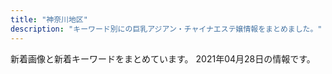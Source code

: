 ```yaml
---
title: "神奈川地区"
description: "キーワード別にの巨乳アジアン・チャイナエステ嬢情報をまとめました。"
---
```


新着画像と新着キーワードをまとめています。
2021年04月28日の情報です。

<DmmAffiliateIns />
<KeywordTable
  shops={
    [
    {
        "img_links": [
            "http://www.relax-fairyark.info/img/sta261.jpg",
            "http://www.relax-fairyark.info/img/sta213.jpg",
            "http://www.relax-fairyark.info/img/st220.jpg",
            "http://www.relax-fairyark.info/img/st150.jpg",
            "http://www.relax-fairyark.info/img/nos.jpg",
            "http://www.relax-fairyark.info/img/st261.jpg",
            "http://www.relax-fairyark.info/img/sta220.jpg",
            "http://www.relax-fairyark.info/img/st223.jpg",
            "http://www.relax-fairyark.info/img/st213.jpg",
            "http://www.relax-fairyark.info/img/sta256.jpg",
            "http://www.relax-fairyark.info/img/st1.jpg",
            "http://www.relax-fairyark.info/img/st227.jpg",
            "http://www.relax-fairyark.info/img/sta260.jpg",
            "http://www.relax-fairyark.info/img/sta150.jpg",
            "http://www.relax-fairyark.info/img/st256.jpg",
            "http://www.relax-fairyark.info/img/body2.jpg",
            "http://www.relax-fairyark.info/img/footbotton.png",
            "http://www.relax-fairyark.info/img/st0220.jpg",
            "http://www.relax-fairyark.info/img/st260.jpg",
            "http://www.relax-fairyark.info/img/vlt.png",
            "http://www.relax-fairyark.info/img/tel.png",
            "http://www.relax-fairyark.info/img/botton.jpg",
            "http://www.relax-fairyark.info/img/sta223.jpg",
            "http://www.relax-fairyark.info/img/head.jpg"
        ],
        "station": "JR\u85e4\u6ca2\u99c5\u5357\u53e3",
        "keywords": {
            "85": 1,
            "86": 4,
            "C": 1,
            "87": 4,
            "D": 4,
            "E": 4
        },
        "url": "http://www.relax-fairyark.info/",
        "name": "Fairy Ark"
    },
    {
        "keywords": {
            "C": 7
        },
        "name": "\u30ea\u30e9\u30af\u30bc\u30fc\u30b7\u30e7\u30f3\u59b9",
        "url": "http://www.imouto-esute2866.com/",
        "img_links": [
            "http://www.imouto-esute2866.com/images/012.jpg",
            "http://www.imouto-esute2866.com/flash/top-1.jpg",
            "http://www.imouto-esute2866.com/images/013.jpg"
        ],
        "station": "JR\u5e73\u585a\u99c5\u5317\u53e3"
    },
    {
        "name": "\u30ad\u30e5\u30fc\u30c8",
        "img_links": [
            "http://onlyone-relax.xyz/images/cg01.jpg",
            "http://onlyone-relax.xyz/images/top.png",
            "http://onlyone-relax.xyz/images/cg10.jpg",
            "http://onlyone-relax.xyz/images/spacer300x450.png",
            "http://onlyone-relax.xyz/images/4.jpg",
            "http://onlyone-relax.xyz/images/cg07.jpg",
            "http://onlyone-relax.xyz/images/cg08.jpg",
            "http://onlyone-relax.xyz/images/1.jpg",
            "http://onlyone-relax.xyz/images/cg09.jpg",
            "http://onlyone-relax.xyz/images/qr.jpg",
            "http://onlyone-relax.xyz/images/cg04.jpg",
            "http://onlyone-relax.xyz/images/cg05.jpg",
            "http://onlyone-relax.xyz/images/top2.png",
            "http://onlyone-relax.xyz/images/cg02.jpg",
            "http://onlyone-relax.xyz/images/cg03.jpg",
            "http://onlyone-relax.xyz/images/cg06.jpg",
            "http://onlyone-relax.xyz/images/2.jpg"
        ],
        "url": "http://onlyone-relax.xyz/",
        "station": "JR\u5c0f\u7530\u539f\u99c5\u897f\u53e3",
        "keywords": {
            "E": 8,
            "F": 8,
            "D": 61,
            "C": 8
        }
    },
    {
        "img_links": [
            "http://esbest.info/staffPhoto/s20200205123504.jpg",
            "http://esbest.info/uploadfiles/images/campaignEsbestInfo1.jpg",
            "http://esbest.info/images/store/03.jpg",
            "http://esbest.info/staffPhoto/s20200111165529.jpg",
            "http://esbest.info/images/mobile.jpg",
            "http://esbest.info/staffPhoto/s20200109133117.jpg",
            "http://esbest.info/images/store/04.jpg",
            "http://esbest.info/images/store/01.jpg",
            "http://esbest.info/js/sliderLine/slide_prev.png",
            "http://esbest.info/staffPhoto/b20200109133117.jpg",
            "http://esbest.info/images/store/02.jpg",
            "http://esbest.info/staffPhoto/b20200111165529.jpg",
            "http://esbest.info/js/sliderLine/slide_next.png",
            "http://esbest.info/staffPhoto/b20200205123504.jpg",
            "http://esbest.info/images/returnBtn.png",
            "http://esbest.info/staffPhoto/s20200526161929.jpg",
            "http://esbest.info/staffPhoto/b20200526161929.jpg"
        ],
        "station": "JR\u6771\u6238\u585a\u99c5\u6771\u53e3",
        "keywords": {
            "87": 1,
            "85": 1,
            "E": 1,
            "86": 2,
            "D": 3
        },
        "url": "http://esbest.info/",
        "name": "\u30df\u30e9\u30dc\u30eb"
    },
    {
        "keywords": {},
        "url": "http://es-hanabi.xyz/",
        "name": "\u30cf\u30ca\u30d3",
        "img_links": [],
        "station": "JR\u5e73\u585a\u99c5\u897f\u53e3"
    },
    {
        "name": "\u6843\u9999",
        "img_links": [
            "http://esthe-massage.pw/img/cg02.jpg",
            "http://esthe-massage.pw/img/no.png",
            "http://esthe-massage.pw/img/top.jpg",
            "http://esthe-massage.pw/img/m10.jpg",
            "http://esthe-massage.pw/img/m3.jpg",
            "http://esthe-massage.pw/img/m6.jpg",
            "http://esthe-massage.pw/img/m5.jpg",
            "http://esthe-massage.pw/img/cg01.jpg",
            "http://esthe-massage.pw/img/noo.png",
            "http://esthe-massage.pw/img/m1.jpg",
            "http://esthe-massage.pw/img/cg03.jpg",
            "http://esthe-massage.pw/img/m4.jpg",
            "http://esthe-massage.pw/img/stan.png",
            "http://esthe-massage.pw/img/m20.jpg",
            "http://esthe-massage.pw/img/m2.jpg",
            "http://esthe-massage.pw/img/fla.jpg",
            "http://esthe-massage.pw/img/cg04.jpg",
            "http://esthe-massage.pw/img/m60.jpg",
            "http://esthe-massage.pw/img/cg05.jpg",
            "http://esthe-massage.pw/img/m30.jpg"
        ],
        "station": "JR\u5e73\u585a\u99c5",
        "keywords": {
            "86": 3,
            "85": 1,
            "E": 2,
            "87": 1,
            "D": 3
        },
        "url": "http://esthe-massage.pw/"
    },
    {
        "keywords": {},
        "url": "http://oil.abnavi.info/",
        "img_links": [],
        "name": "\u30a2\u30ed\u30a8",
        "station": "\u9db4\u5dfb\u6e29\u6cc9\u99c5\u5317\u53e3"
    },
    {
        "keywords": {},
        "img_links": [
            "http://genkimorimori.ies.bz/images/top.jpg",
            "http://genkimorimori.ies.bz/images/g7.jpg",
            "http://genkimorimori.ies.bz/images/s_staff.jpg",
            "http://genkimorimori.ies.bz/images/g3.jpg",
            "http://genkimorimori.ies.bz/images/g17.jpg",
            "http://genkimorimori.ies.bz/photos/sites/68/2021/04/2021042706555628.jpg",
            "http://genkimorimori.ies.bz/photos/sites/68/2020/11/2020112402100696.jpg",
            "http://genkimorimori.ies.bz/photos/sites/68/2021/04/2021040109162539.jpg",
            "http://genkimorimori.ies.bz/images/g15.jpg",
            "http://genkimorimori.ies.bz/images/2.jpg",
            "http://genkimorimori.ies.bz/photos/sites/68/2020/11/2020112402100578.jpg",
            "http://genkimorimori.ies.bz/photos/sites/68/2020/11/2020110308582485.jpg",
            "http://genkimorimori.ies.bz/images/g10.jpg",
            "http://genkimorimori.ies.bz/images/dairy1.jpg",
            "http://genkimorimori.ies.bz/images/news1.jpg",
            "http://genkimorimori.ies.bz/images/g11.jpg",
            "http://genkimorimori.ies.bz/images/g1.jpg",
            "http://genkimorimori.ies.bz/photos/sites/68/2020/11/2020110308572890.jpg",
            "http://genkimorimori.ies.bz/images/mobile.jpg",
            "http://genkimorimori.ies.bz/images/staff_bj3.jpg",
            "http://genkimorimori.ies.bz/images/g14.jpg",
            "http://genkimorimori.ies.bz/images/pick.jpg",
            "http://genkimorimori.ies.bz/photos/sites/68/2020/12/2020120502191455.jpg",
            "http://genkimorimori.ies.bz/photos/sites/68/2020/12/2020120703525262.jpg",
            "http://genkimorimori.ies.bz/photos/sites/68/2020/11/2020110308572993.jpg",
            "http://genkimorimori.ies.bz/images/1.jpg",
            "http://genkimorimori.ies.bz/images/info.jpg",
            "http://genkimorimori.ies.bz/photos/sites/68/2020/12/202012150154361.jpg",
            "http://genkimorimori.ies.bz/photos/sites/68/2021/03/2021031903185869.jpg",
            "http://genkimorimori.ies.bz/photos/sites/68/2020/11/2020110308572868.jpg",
            "http://genkimorimori.ies.bz/images/g16.jpg",
            "http://genkimorimori.ies.bz/images/info2.jpg",
            "http://genkimorimori.ies.bz/photos/sites/68/2020/12/2020121003212539.jpg",
            "http://genkimorimori.ies.bz/images/g13.jpg",
            "http://genkimorimori.ies.bz/photos/sites/68/2021/01/2021011903470168.jpg",
            "http://genkimorimori.ies.bz/images/g2.jpg",
            "http://genkimorimori.ies.bz/images/s_cosplay.jpg"
        ],
        "url": "http://genkimorimori.ies.bz/",
        "station": "\u79e6\u91ce\u99c5\u5317\u53e3",
        "name": "\u5143\u6c17\u3082\u308a\u3082\u308a"
    },
    {
        "img_links": [
            "http://massage-relax.tokyo/images/tel.png",
            "http://massage-relax.tokyo/images/nav-003.png",
            "http://massage-relax.tokyo/images/cg03.jpg",
            "http://massage-relax.tokyo/images/cg02.jpg",
            "http://massage-relax.tokyo/images/no.png",
            "http://massage-relax.tokyo/images/nav-001.png",
            "http://massage-relax.tokyo/images/nav-002.png",
            "http://massage-relax.tokyo/images/nav-004.png",
            "http://massage-relax.tokyo/images/cg05.jpg",
            "http://massage-relax.tokyo/images/nav-005.png",
            "http://massage-relax.tokyo/images/nav-006.png",
            "http://massage-relax.tokyo/images/top001.png",
            "http://massage-relax.tokyo/images/cg01.jpg",
            "http://massage-relax.tokyo/images/cg04.jpg",
            "http://massage-relax.tokyo/images/cg06.jpg"
        ],
        "keywords": {
            "86": 6,
            "E": 3,
            "D": 3
        },
        "station": "\u4e0a\u6c38\u8c37\u99c5",
        "url": "http://massage-relax.tokyo/",
        "name": "\u604b\u3054\u3053\u308d"
    },
    {
        "name": "\u9e97",
        "url": "http://es-rei.work/",
        "keywords": {
            "89": 2,
            "86": 4,
            "83": 4,
            "85": 2
        },
        "img_links": [
            "http://es-rei.work/_src/26747202/list_03.png",
            "http://es-rei.work/_src/26747089/51d8ecbee4cc2935f070c539c37ded71.jpg",
            "http://es-rei.work/_src/26838174/line.png",
            "http://es-rei.work/_src/47863242/100054276feb8d8cef3ac5199531cfe.jpg",
            "http://es-rei.work/_src/26747301/line3.png",
            "http://es-rei.work/_src/26747300/line3.png",
            "http://es-rei.work/_src/26838155/wechatimg202.jpg",
            "http://es-rei.work/_src/26824435/cam2.png",
            "http://es-rei.work/4.jpg",
            "http://es-rei.work/_src/47863240/line3.png",
            "http://es-rei.work/_src/26747304/line1.jpg",
            "http://es-rei.work/_src/34041693/line1.jpg",
            "http://es-rei.work/_src/26824216/b0131b16446464e537eff864d8f041bb.jpg",
            "http://es-rei.work/_src/34041600/line3.png",
            "http://es-rei.work/_src/34041597/wechatimg26_20200914183556350.jpg",
            "http://es-rei.work/_src/26747293/line3.png",
            "http://es-rei.work/_src/26838158/wechatimg75.jpg",
            "http://es-rei.work/_src/26791051/_dsf9446.jpg",
            "http://es-rei.work/_src/26838136/news.jpg",
            "http://es-rei.work/1.jpg",
            "http://es-rei.work/_src/26747209/navi2_05.png",
            "http://es-rei.work/_src/26747126/base_01.png",
            "http://es-rei.work/_src/26747199/sign.png",
            "http://es-rei.work/_src/34041599/line3.png",
            "http://es-rei.work/2.jpg",
            "http://es-rei.work/_src/26747292/wechatimg202.jpg",
            "http://es-rei.work/_src/26747229/line1.jpg",
            "http://es-rei.work/_src/26791049/_dsf9442.jpg",
            "http://es-rei.work/_src/26747114/base_03.png",
            "http://es-rei.work/_src/26747206/navi2_02.png",
            "http://es-rei.work/_src/34041596/05859f21726dfcef9faa9bab12a2595.jpg",
            "http://es-rei.work/_src/47863244/line1.jpg",
            "http://es-rei.work/5.jpg",
            "http://es-rei.work/_src/26790995/wechatimg38_20181018221746252.jpg",
            "http://es-rei.work/_src/26747221/wechatimg164_1.jpg",
            "http://es-rei.work/_src/26747231/line1.jpg",
            "http://es-rei.work/_src/26747294/line3.png",
            "http://es-rei.work/_src/26747141/base_03.png",
            "http://es-rei.work/_src/26747086/base_01.png",
            "http://es-rei.work/_src/26791115/_igp4263.jpg",
            "http://es-rei.work/_src/26747287/line3.png",
            "http://es-rei.work/_src/26747210/navi2_06.png",
            "http://es-rei.work/_src/26747203/list_04.png",
            "http://es-rei.work/_src/47863239/line3.png",
            "http://es-rei.work/3.jpg",
            "http://es-rei.work/_src/26747132/line1.jpg",
            "http://es-rei.work/_src/34124118/wechatimg26_20200914183556350.jpg",
            "http://es-rei.work/_src/26747201/list_02.png",
            "http://es-rei.work/_src/26747296/line1.jpg",
            "http://es-rei.work/_src/26747208/navi2_04.png",
            "http://es-rei.work/_src/47863241/05859f21726dfcef9faa9bab12a2595.jpg",
            "http://es-rei.work/_src/26747187/base_03.png",
            "http://es-rei.work/_src/26747170/base_01.png",
            "http://es-rei.work/_src/26747222/line3.png",
            "http://es-rei.work/_src/26747204/list_05.png",
            "http://es-rei.work/_src/26747093/_igp4295.jpg",
            "http://es-rei.work/_src/26747302/wechatimg204.jpg",
            "http://es-rei.work/_src/26747225/wechatimg75.jpg",
            "http://es-rei.work/_src/26747289/wechatimg77.jpg",
            "http://es-rei.work/_src/26747218/line1.jpg",
            "http://es-rei.work/_src/26747205/navi2_01.png",
            "http://es-rei.work/_src/26747227/line3.png",
            "http://es-rei.work/_src/26747226/line3.png",
            "http://es-rei.work/_src/26747207/navi2_03.png",
            "http://es-rei.work/_src/26747153/base_01.png",
            "http://es-rei.work/_src/26838160/line.png",
            "http://es-rei.work/_src/26747173/base_03.png",
            "http://es-rei.work/_src/26747158/base_03.png",
            "http://es-rei.work/_src/26838157/wechatimg77.jpg",
            "http://es-rei.work/_src/26838156/wechatimg204.jpg",
            "http://es-rei.work/_src/26791053/_dsf9449.jpg",
            "http://es-rei.work/_src/26747185/base_01.png",
            "http://es-rei.work/_src/47863108/wechatimg26_20200914183556350.jpg",
            "http://es-rei.work/_src/26747200/list_01.png",
            "http://es-rei.work/_src/26747223/line3.png",
            "http://es-rei.work/_src/26747288/line3.png"
        ],
        "station": "JR\u85e4\u6ca2\u99c5\u5357\u53e3"
    },
    {
        "keywords": {},
        "name": "\u6e05\u6c34\u6e7e",
        "station": "\u6e58\u5357\u53f0\u99c5\u897f\u53e3",
        "url": "http://vinerty.xyz/",
        "img_links": [
            "http://vinerty.xyz/templets/default/picture/interior_t.jpg",
            "http://vinerty.xyz/uploads/210424/1-210424092F2349.jpg",
            "http://vinerty.xyz/templets/default/picture/head.jpg",
            "http://vinerty.xyz/uploads/210414/1-2104141542145O.jpg",
            "http://vinerty.xyz/uploads/210414/1-210414154313312.jpg",
            "http://vinerty.xyz/uploads/210414/1-21041415424K61.jpg",
            "http://vinerty.xyz/uploads/210414/1-21041416305D18.jpg",
            "http://vinerty.xyz/templets/default/picture/staff_t.jpg",
            "http://vinerty.xyz/uploads/210414/1-210414154346291.png",
            "http://vinerty.xyz/uploads/180620/1-1P62010154K00.png",
            "http://vinerty.xyz/templets/default/picture/rec1.png",
            "http://vinerty.xyz/templets/default/picture/news.jpg",
            "http://vinerty.xyz/uploads/180620/1-1P62010193X63.jpg"
        ]
    },
    {
        "name": "\u30c6\u30a3\u30a2\u30e9",
        "station": "JR\u85e4\u6ca2\u99c5\u5357\u53e3",
        "keywords": {},
        "img_links": [
            "http://tiara.jpest.net/uploads//sites/29/2020/11/liushu.png",
            "http://tiara.jpest.net/uploads//sites/29/2021/04/g1-1-1.jpg",
            "http://tiara.jpest.net/uploads//sites/29/elementor/thumbs/g1-1-1-p64qqushqjhs3e1yxa3vpz9jjlsy7f6sb95lwexmew.jpg",
            "http://tiara.jpest.net/uploads//sites/29/2020/11/new_01.jpg",
            "http://tiara.jpest.net/uploads//sites/29/2020/11/g1.jpg",
            "http://tiara.jpest.net/uploads//sites/29/elementor/thumbs/g1-2-p64qp4r57h4ut4k2zjai5ex4c6aq3eci2q3k85hltk.jpg",
            "http://tiara.jpest.net/uploads//sites/29/2021/04/g1-2.jpg",
            "http://tiara.jpest.net/uploads//sites/29/2020/11/top-1.png",
            "http://tiara.jpest.net/uploads//sites/29/2020/11/new_03.jpg"
        ],
        "url": "http://tiara.jpest.net/"
    },
    {
        "keywords": {},
        "name": "\u7e01",
        "station": "JR\u85e4\u6ca2\u99c5\u5317\u53e3",
        "url": "http://en.este88.com/",
        "img_links": [
            "http://en.este88.com/gals/saya1.jpg",
            "http://en.este88.com/gals/yuyu1.jpg",
            "http://en.este88.com/gals/koko1.jpg",
            "http://en.este88.com/gals/rena1.jpg",
            "http://en.este88.com/i/images/info_12.jpg",
            "http://en.este88.com/images/info.png",
            "http://en.este88.com/gals/nana1.jpg",
            "http://en.este88.com/i/images/info_15.jpg",
            "http://en.este88.com/i/images/info_09.jpg",
            "http://en.este88.com/gals/aya1.jpg",
            "http://en.este88.com/gals/asuka1.jpg",
            "http://en.este88.com/gals/emi1.jpg",
            "http://en.este88.com/gals/mika1.jpg",
            "http://en.este88.com/i/images/info_07.jpg"
        ]
    },
    {
        "name": "\u82b1\u306e\u604b",
        "station": "JR\u65b0\u6749\u7530\u99c5\u897f\u53e3",
        "img_links": [
            "http://www.sh-riraku77.site/plus/images/room2.jpg",
            "http://www.sh-riraku77.site/plus/images/room3.jpg",
            "http://www.sh-riraku77.site/plus/images/room4.jpg",
            "http://www.sh-riraku77.site/picture/i_therapist.png",
            "http://www.sh-riraku77.site/picture/top22.png",
            "http://www.sh-riraku77.site/picture/top23.png",
            "http://www.sh-riraku77.site/uploads/201214/1-201214130312232.jpg",
            "http://www.sh-riraku77.site/picture/s_staff.png",
            "http://www.sh-riraku77.site/picture/s_new.png",
            "http://www.sh-riraku77.site/uploads/210325/1-210325133926495.jpg",
            "http://www.sh-riraku77.site/plus/images/room1.jpg",
            "http://www.sh-riraku77.site/picture/end.png",
            "http://www.sh-riraku77.site/picture/photo3.png"
        ],
        "url": "http://www.sh-riraku77.site/",
        "keywords": {}
    },
    {
        "keywords": {},
        "name": "\u3075\u3088\u3046",
        "url": "http://www.huyo.work/",
        "station": "JR\u5e73\u585a\u99c5\u5317\u53e3",
        "img_links": [
            "http://www.huyo.work/images/info.jpg",
            "http://www.huyo.work/images/line.png",
            "http://www.huyo.work/images/2.jpg",
            "http://www.huyo.work/images/head.jpg",
            "http://www.huyo.work/images/mobile.jpg",
            "http://www.huyo.work/images/sys1.jpg",
            "http://www.huyo.work/images/int1.jpg",
            "http://www.huyo.work/images/7.jpg",
            "http://www.huyo.work/images/5.jpg",
            "http://www.huyo.work/img/ayumi1.jpg",
            "http://www.huyo.work/images/8.jpg",
            "http://www.huyo.work/images/sys2.jpg",
            "http://www.huyo.work/images/interior_t.jpg",
            "http://www.huyo.work/images/3.jpg",
            "http://www.huyo.work/images/news.jpg",
            "http://www.huyo.work/img/mimi1.jpg",
            "http://www.huyo.work/images/int2.jpg",
            "http://www.huyo.work/images/staff_t.jpg",
            "http://www.huyo.work/img/sora1.jpg",
            "http://www.huyo.work/images/4.jpg",
            "http://www.huyo.work/img/hana1.jpg",
            "http://www.huyo.work/images/1.jpg",
            "http://www.huyo.work/img/mayu1.jpg",
            "http://www.huyo.work/img/nana1.jpg",
            "http://www.huyo.work/img/riri1.jpg"
        ]
    },
    {
        "url": "http://www.hatsukoi.mensest.com/",
        "img_links": [
            "http://www.hatsukoi.mensest.com/files/001.jpg",
            "http://www.hatsukoi.mensest.com/images/mainImg_sub.jpg",
            "http://www.hatsukoi.mensest.com/files/002.jpg",
            "http://www.hatsukoi.mensest.com/common/images/photo02.jpg",
            "http://www.hatsukoi.mensest.com/common/images/photo01.jpg",
            "http://www.hatsukoi.mensest.com/images/icon_tel.png",
            "http://www.hatsukoi.mensest.com/images/icon_top.png",
            "http://www.hatsukoi.mensest.com/images/icon_info.png",
            "http://www.hatsukoi.mensest.com/images/btn2.png",
            "http://www.hatsukoi.mensest.com/images/icon_staff.png",
            "http://www.hatsukoi.mensest.com/common/images/photo03.jpg",
            "http://www.hatsukoi.mensest.com/files/005.jpg",
            "http://www.hatsukoi.mensest.com/files/006.jpg",
            "http://www.hatsukoi.mensest.com/files/003.jpg",
            "http://www.hatsukoi.mensest.com/files/004.jpg"
        ],
        "station": "JR\u6771\u6238\u585a\u99c5\u6771\u53e3",
        "name": "\u521d\u604b",
        "keywords": {
            "D": 24,
            "86": 4,
            "87": 16,
            "88": 4
        }
    },
    {
        "img_links": [
            "http://hiratsuka-est.com/images/rr1.jpg",
            "http://hiratsuka-est.com/images/g2.jpg",
            "http://hiratsuka-est.com/images/g3.jpg",
            "http://hiratsuka-est.com/images/banna1.jpg",
            "http://hiratsuka-est.com/images/left.jpg",
            "http://hiratsuka-est.com/images/r3.jpg",
            "http://hiratsuka-est.com/images/tel.jpg",
            "http://hiratsuka-est.com/images/r6.jpg",
            "http://hiratsuka-est.com/images/banna2.jpg",
            "http://hiratsuka-est.com/images/rina.jpg",
            "http://hiratsuka-est.com/images/zi-faq.png",
            "http://hiratsuka-est.com/images/new1.jpg",
            "http://hiratsuka-est.com/images/g1.jpg",
            "http://hiratsuka-est.com/images/ll1.jpg",
            "http://hiratsuka-est.com/images/r4.jpg",
            "http://hiratsuka-est.com/images/g0.jpg",
            "http://hiratsuka-est.com/images/top.jpg",
            "http://hiratsuka-est.com/images/zi-staff.png",
            "http://hiratsuka-est.com/images/r8.jpg",
            "http://hiratsuka-est.com/images/chc.jpg",
            "http://hiratsuka-est.com/images/r9.jpg",
            "http://hiratsuka-est.com/images/right.jpg",
            "http://hiratsuka-est.com/images/tiao2.jpg",
            "http://hiratsuka-est.com/images/r7.jpg",
            "http://hiratsuka-est.com/images/mi.jpg",
            "http://hiratsuka-est.com/images/r5.jpg",
            "http://hiratsuka-est.com/images/zi-link.png",
            "http://hiratsuka-est.com/images/g4.jpg",
            "http://hiratsuka-est.com/images/r1.jpg",
            "http://hiratsuka-est.com/images/banna.jpg"
        ],
        "keywords": {},
        "url": "http://hiratsuka-est.com/",
        "name": "\u3055\u308f\u3084\u304b",
        "station": "JR\u5e73\u585a\u99c5\u5317\u53e3"
    },
    {
        "station": "JR\u85e4\u6ca2\u99c5\u5357\u53e3",
        "name": "\u30a2\u30eb\u30b9",
        "url": "https://174018370.wixsite.com/mysite-5/",
        "img_links": [
            "https://static.wixstatic.com/media/fa16f5_10bb2bee15cc4bae8e5cb63703e45c70~mv2.jpg",
            "https://static.wixstatic.com/media/fa16f5_c5eb62e882bb4223841ed94f9c0e4c94~mv2.jpg",
            "https://static.wixstatic.com/media/fa16f5_86eb1c796f8c4331b4c38b69cda1b743~mv2.jpg"
        ],
        "keywords": {
            "84": 4,
            "87": 5,
            "\u30bb\u30af\u30b7\u30fc": 5,
            "F": 1
        }
    },
    {
        "img_links": [
            "http://yu-raku.info/staff/s-nana1.jpg",
            "http://yu-raku.info/images/fotter.jpg",
            "http://yu-raku.info/staff/s-emi5.jpg",
            "http://yu-raku.info/images/cam30min.png",
            "http://yu-raku.info/staff/s-miki1.jpg",
            "http://yu-raku.info/sp/images/bar-cover.png",
            "http://yu-raku.info/images/bar-cover.png",
            "http://yu-raku.info/images/bar-interior.png",
            "http://yu-raku.info/sp/images/bar-cam.png",
            "http://yu-raku.info/sp/images/b-tel.png",
            "http://yu-raku.info/images/c-top0.png",
            "http://yu-raku.info/images/pic-interior.png",
            "http://yu-raku.info/staff/s-emi4.jpg",
            "http://yu-raku.info/staff/s-niri1.jpg",
            "http://yu-raku.info/images/b-interior.jpg",
            "http://yu-raku.info/staff/s-emi3.jpg",
            "http://yu-raku.info/images/bar-therapist.png",
            "http://yu-raku.info/staff/s-yuko1.jpg",
            "http://yu-raku.info/images/sm-cam30min.png",
            "http://yu-raku.info/images/c-therapist0.png",
            "http://yu-raku.info/staff/s-kana1.jpg",
            "http://yu-raku.info/staff/s-sayuri1.jpg",
            "http://yu-raku.info/images/bar-info.png",
            "http://yu-raku.info/images/bar-cam.png"
        ],
        "station": "JR\u5927\u8239\u99c5\u6771\u53e3",
        "keywords": {},
        "name": "\u60a0\u697d",
        "url": "http://yu-raku.info/"
    },
    {
        "url": "http://karen.ies.fun/",
        "name": "\u83ef\u84ee",
        "keywords": {},
        "station": "JR\u8305\u30f6\u5d0e\u99c5\u5317\u53e3",
        "img_links": []
    },
    {
        "url": "http://hoguraku.info/",
        "station": "JR\u5927\u8239\u99c5\u6771\u53e3",
        "name": "\u3055\u304f\u3089",
        "keywords": {},
        "img_links": [
            "http://hoguraku.info/_src/22293610/pup.png",
            "http://hoguraku.info/_src/22266489/navi_03.png",
            "http://hoguraku.info/staff-4.jpg",
            "http://hoguraku.info/_src/22294409/img20180513220122069421.png",
            "http://hoguraku.info/_src/22294026/wechatimg239.jpg",
            "http://hoguraku.info/_src/22294030/wechatimg175.jpg",
            "http://hoguraku.info/_src/22266495/navi_06.png",
            "http://hoguraku.info/_src/22266492/navi2_04.png",
            "http://hoguraku.info/_src/22266485/navi_01.png",
            "http://hoguraku.info/_src/22296697/pup.png",
            "http://hoguraku.info/_src/25168346/staff-2_20180823215120776.jpg",
            "http://hoguraku.info/_src/22293781/sign.png",
            "http://hoguraku.info/_src/22266486/navi2_01.png",
            "http://hoguraku.info/_src/22296687/pup.png",
            "http://hoguraku.info/_src/22266524/wechatimg96_20191205204603604.jpg",
            "http://hoguraku.info/_src/22294027/wechatimg239.jpg",
            "http://hoguraku.info/_src/22293820/wechatimg744.jpg",
            "http://hoguraku.info/_src/22293865/sign.png",
            "http://hoguraku.info/_src/22293601/newspinkup.png",
            "http://hoguraku.info/_src/22294024/1_20180513213551260.jpg",
            "http://hoguraku.info/staff-3.jpg",
            "http://hoguraku.info/_src/22294031/wechatimg175.jpg",
            "http://hoguraku.info/_src/22266398/img20180513214352559347.png",
            "http://hoguraku.info/_src/22266490/navi2_03.png",
            "http://hoguraku.info/_src/22266488/navi2_02.png",
            "http://hoguraku.info/_src/22266491/navi_04.png",
            "http://hoguraku.info/_src/37673393/wechatimg98.jpg",
            "http://hoguraku.info/_src/22294025/1_20180513213551260.jpg",
            "http://hoguraku.info/_src/55131553/img20210408153832112943.png",
            "http://hoguraku.info/_src/22266400/wechatimg94_20191205204136458.jpg",
            "http://hoguraku.info/_src/22266496/navi2_06.png",
            "http://hoguraku.info/_src/22294028/3_20180513213551306.jpg",
            "http://hoguraku.info/_src/22266494/navi2_05.png",
            "http://hoguraku.info/staff-1.jpg",
            "http://hoguraku.info/_src/22294029/3_20180513213551306.jpg",
            "http://hoguraku.info/_src/22266487/navi_02.png",
            "http://hoguraku.info/staff-2.jpg",
            "http://hoguraku.info/_src/22266493/navi_05.png",
            "http://hoguraku.info/_src/22296695/pup.png"
        ]
    },
    {
        "station": "JR\u85e4\u6ca2\u99c5\u5357\u53e3",
        "img_links": [
            "http://f-kaori.work/images/line.png",
            "http://f-kaori.work/images/sisu_t.jpg",
            "http://f-kaori.work/sp/images/rec1.png",
            "http://f-kaori.work/sp/img/sin1.jpg",
            "http://f-kaori.work/sp/images/interior_t.jpg",
            "http://f-kaori.work/img/sora1.jpg",
            "http://f-kaori.work/sp/images/staff_t.jpg",
            "http://f-kaori.work/images/staff_t.jpg",
            "http://f-kaori.work/img/risa1.jpg",
            "http://f-kaori.work/sp/images/sys.png",
            "http://f-kaori.work/images/rec2.jpg",
            "http://f-kaori.work/sp/menu/staff.jpg",
            "http://f-kaori.work/sp/images/int2.png",
            "http://f-kaori.work/sp/img/emi1.jpg",
            "http://f-kaori.work/sp/images/3.jpg",
            "http://f-kaori.work/sp/img/yoka1.jpg",
            "http://f-kaori.work/sp/images/7.jpg",
            "http://f-kaori.work/images/6.jpg",
            "http://f-kaori.work/sp/images/6.jpg",
            "http://f-kaori.work/sp/img/yumi1.jpg",
            "http://f-kaori.work/sp/images/5.jpg",
            "http://f-kaori.work/sp/images/rec2.jpg",
            "http://f-kaori.work/images/sisu.png",
            "http://f-kaori.work/images/sm.jpg",
            "http://f-kaori.work/images/int2.png",
            "http://f-kaori.work/images/mobile.jpg",
            "http://f-kaori.work/sp/images/10.jpg",
            "http://f-kaori.work/images/news.png",
            "http://f-kaori.work/images/9.jpg",
            "http://f-kaori.work/images/concept.png",
            "http://f-kaori.work/images/int1.png",
            "http://f-kaori.work/sp/images/tel.jpg",
            "http://f-kaori.work/sp/images/sisu_t.png",
            "http://f-kaori.work/img/yumi1.jpg",
            "http://f-kaori.work/images/10.jpg",
            "http://f-kaori.work/images/5.jpg",
            "http://f-kaori.work/images/rec1.png",
            "http://f-kaori.work/sp/images/8.jpg",
            "http://f-kaori.work/sp/images/sisu.jpg",
            "http://f-kaori.work/sp/img/aya1.jpg",
            "http://f-kaori.work/sp/images/top.jpg",
            "http://f-kaori.work/sp/images/1.jpg",
            "http://f-kaori.work/sp/images/topgirl.png",
            "http://f-kaori.work/images/interior_t.jpg",
            "http://f-kaori.work/images/3.jpg",
            "http://f-kaori.work/img/aya1.jpg",
            "http://f-kaori.work/sp/images/head.jpg",
            "http://f-kaori.work/images/8.jpg",
            "http://f-kaori.work/images/1.jpg",
            "http://f-kaori.work/sp/img/sasa1.jpg",
            "http://f-kaori.work/sp/menu/interior.jpg",
            "http://f-kaori.work/sp/images/9.jpg",
            "http://f-kaori.work/sp/images/pc.jpg",
            "http://f-kaori.work/sp/images/newsb.png",
            "http://f-kaori.work/images/7.jpg",
            "http://f-kaori.work/sp/img/risa1.jpg",
            "http://f-kaori.work/images/head.jpg",
            "http://f-kaori.work/img/sin1.jpg",
            "http://f-kaori.work/sp/images/footer.png",
            "http://f-kaori.work/sp/images/rec3.png",
            "http://f-kaori.work/img/sasa1.jpg",
            "http://f-kaori.work/sp/images/news.png",
            "http://f-kaori.work/images/sys.png",
            "http://f-kaori.work/img/emi1.jpg",
            "http://f-kaori.work/sp/menu/top.jpg",
            "http://f-kaori.work/sp/img/sora1.jpg",
            "http://f-kaori.work/img/yoka1.jpg",
            "http://f-kaori.work/sp/images/int1.png"
        ],
        "url": "http://f-kaori.work/",
        "keywords": {},
        "name": "\u85ab"
    },
    {
        "url": "http://izumi.ests.jp/",
        "station": "\u6e58\u5357\u53f0\u99c5\u897f\u53e3",
        "name": "\u6e58\u5357\u604b",
        "img_links": [
            "http://izumi.ests.jp/images/service3.jpg",
            "http://izumi.ests.jp/images/info2.jpg",
            "http://izumi.ests.jp/photos/sites/54/2020/07/2020070605483923.jpg",
            "http://izumi.ests.jp/photos/sites/54/2020/05/2020051209400132.jpg",
            "http://izumi.ests.jp/images/info.jpg",
            "http://izumi.ests.jp/images/room2.jpg",
            "http://izumi.ests.jp/images/mobile.jpg",
            "http://izumi.ests.jp/photos/sites/54/2020/09/2020092004565418.jpg",
            "http://izumi.ests.jp/images/room1.jpg",
            "http://izumi.ests.jp/images/service1.jpg",
            "http://izumi.ests.jp/photos/sites/54/2019/10/2019100205592997.jpg",
            "http://izumi.ests.jp/images/room3.jpg",
            "http://izumi.ests.jp/images/s3.jpg",
            "http://izumi.ests.jp/images/s_news.jpg",
            "http://izumi.ests.jp/photos/sites/54/2021/04/2021042802424765.jpg",
            "http://izumi.ests.jp/images/service4.jpg",
            "http://izumi.ests.jp/photos/sites/54/2019/10/2019100205593058.jpg",
            "http://izumi.ests.jp/images/s1.jpg",
            "http://izumi.ests.jp/images/top.jpg",
            "http://izumi.ests.jp/images/service2.jpg",
            "http://izumi.ests.jp/photos/sites/54/2020/12/2020121307073529.jpg",
            "http://izumi.ests.jp/images/room4.jpg"
        ],
        "keywords": {
            "E": 8,
            "87": 8,
            "85": 40,
            "86": 8,
            "D": 48
        }
    },
    {
        "url": "http://meetyou.me-es.com/",
        "station": "\u9577\u5f8c\u99c5\u6771\u53e3",
        "img_links": [
            "http://meetyou.me-es.com/images/rec.jpg",
            "http://meetyou.me-es.com/images/info_tit.jpg",
            "http://meetyou.me-es.com/images/sub_13.jpg",
            "http://meetyou.me-es.com/images/index_10.jpg",
            "http://meetyou.me-es.com/images/index_06.jpg",
            "http://meetyou.me-es.com/girl/00.jpg",
            "http://meetyou.me-es.com/images/info_10.jpg",
            "http://meetyou.me-es.com/girl/09.jpg",
            "http://meetyou.me-es.com/images/index_02.jpg",
            "http://meetyou.me-es.com/images/index_17.jpg",
            "http://meetyou.me-es.com/images/r01.jpg",
            "http://meetyou.me-es.com/images/r04.jpg",
            "http://meetyou.me-es.com/images/index_15.jpg",
            "http://meetyou.me-es.com/images/index_03.jpg",
            "http://meetyou.me-es.com/girl/013.jpg",
            "http://meetyou.me-es.com/images/index_05.jpg",
            "http://meetyou.me-es.com/girl/016.jpg",
            "http://meetyou.me-es.com/images/r03.jpg",
            "http://meetyou.me-es.com/girl/015.jpg",
            "http://meetyou.me-es.com/images/index_04.jpg",
            "http://meetyou.me-es.com/images/staff_10.jpg",
            "http://meetyou.me-es.com/girl/017.jpg",
            "http://meetyou.me-es.com/images/r02.jpg",
            "http://meetyou.me-es.com/girl/02.jpg",
            "http://meetyou.me-es.com/images/rec_10.jpg",
            "http://meetyou.me-es.com/images/index_07.jpg",
            "http://meetyou.me-es.com/images/index_13.jpg",
            "http://meetyou.me-es.com/images/index_01.jpg",
            "http://meetyou.me-es.com/girl/018.jpg",
            "http://meetyou.me-es.com/images/index_08.jpg",
            "http://meetyou.me-es.com/images/index_09.jpg"
        ],
        "keywords": {
            "C": 6,
            "D": 1
        },
        "name": "\u30df\u30fc\u30c8\u30e6\u30fc"
    },
    {
        "url": "http://yacho.est-u.com/",
        "station": "JR\u85e4\u6ca2\u99c5\u5357\u53e3",
        "img_links": [
            "http://yacho.est-u.com/images/index_07.jpg",
            "http://yacho.est-u.com/images/staff_01.jpg",
            "http://yacho.est-u.com/images/index_15.jpg",
            "http://yacho.est-u.com/images/4.jpg",
            "http://yacho.est-u.com/images/index_04.jpg",
            "http://yacho.est-u.com/images/k2.jpg",
            "http://yacho.est-u.com/images/index_17.jpg",
            "http://yacho.est-u.com/images/5.jpg",
            "http://yacho.est-u.com/images/3.jpg",
            "http://yacho.est-u.com/images/index_01.jpg",
            "http://yacho.est-u.com/images/index_14.jpg",
            "http://yacho.est-u.com/images/2.jpg",
            "http://yacho.est-u.com/images/index_05.jpg",
            "http://yacho.est-u.com/images/index_03.jpg",
            "http://yacho.est-u.com/images/1.jpg",
            "http://yacho.est-u.com/images/index_06.jpg",
            "http://yacho.est-u.com/images/6.jpg",
            "http://yacho.est-u.com/images/staff_03.jpg",
            "http://yacho.est-u.com/images/index_02.jpg",
            "http://yacho.est-u.com/images/index_12.jpg",
            "http://yacho.est-u.com/images/k1.jpg",
            "http://yacho.est-u.com/images/index_10.jpg"
        ],
        "name": "\u591c\u8776",
        "keywords": {}
    },
    {
        "url": "http://yushinen.info/",
        "keywords": {},
        "name": "\u7652\u5fc3\u5712",
        "station": "JR\u85e4\u6ca2\u99c5\u5357\u53e3",
        "img_links": [
            "http://yushinen.info/images/g6.jpg",
            "http://yushinen.info/images/g7.jpg",
            "http://yushinen.info/images/g0.jpg",
            "http://yushinen.info/images/g2.jpg",
            "http://yushinen.info/images/room4.jpg",
            "http://yushinen.info/images/info.png",
            "http://yushinen.info/images/flw.png",
            "http://yushinen.info/images/room6.jpg",
            "http://yushinen.info/images/g4.jpg",
            "http://yushinen.info/images/nei-03.png",
            "http://yushinen.info/images/room5.jpg",
            "http://yushinen.info/images/room2.jpg",
            "http://yushinen.info/images/room3.jpg",
            "http://yushinen.info/images/g5.jpg",
            "http://yushinen.info/images/g3.jpg",
            "http://yushinen.info/images/room1.jpg",
            "http://yushinen.info/images/mobile.png",
            "http://yushinen.info/images/g1.jpg",
            "http://yushinen.info/images/top.jpg"
        ]
    },
    {
        "name": "\u30e9\u30d9\u30f3\u30c0\u30fc",
        "station": "JR\u85e4\u6ca2\u99c5\u5357\u53e3",
        "img_links": [
            "http://lavender-est.xyz/images/tel.png",
            "http://lavender-est.xyz/girl/3.jpg",
            "http://lavender-est.xyz/girl/7_2.jpg",
            "http://lavender-est.xyz/girl/7_1.jpg",
            "http://lavender-est.xyz/girl/6.jpg",
            "http://lavender-est.xyz/images/top01.jpg",
            "http://lavender-est.xyz/girl/9_2.jpg",
            "http://lavender-est.xyz/images/bar_staff.jpg",
            "http://lavender-est.xyz/girl/10.jpg",
            "http://lavender-est.xyz/girl/4_1.jpg",
            "http://lavender-est.xyz/girl/7.jpg",
            "http://lavender-est.xyz/girl/5_3.jpg",
            "http://lavender-est.xyz/girl/9.jpg",
            "http://lavender-est.xyz/girl/2_1.jpg",
            "http://lavender-est.xyz/girl/14_2.jpg",
            "http://lavender-est.xyz/images/pro_girl_line.jpg",
            "http://lavender-est.xyz/images/room/r2.jpg",
            "http://lavender-est.xyz/girl/5_2.jpg",
            "http://lavender-est.xyz/girl/5_1.jpg",
            "http://lavender-est.xyz/girl/8.jpg",
            "http://lavender-est.xyz/images/room/r1.jpg",
            "http://lavender-est.xyz/girl/11_1.jpg",
            "http://lavender-est.xyz/girl/11.jpg",
            "http://lavender-est.xyz/girl/4.jpg",
            "http://lavender-est.xyz/images/room/r3.jpg",
            "http://lavender-est.xyz/girl/14_1.jpg",
            "http://lavender-est.xyz/girl/3_1.jpg",
            "http://lavender-est.xyz/images/lr_02.jpg",
            "http://lavender-est.xyz/girl/2.jpg",
            "http://lavender-est.xyz/girl/15_1.jpg",
            "http://lavender-est.xyz/girl/14.jpg",
            "http://lavender-est.xyz/images/mobile.png",
            "http://lavender-est.xyz/girl/9_1.jpg",
            "http://lavender-est.xyz/girl/5.jpg",
            "http://lavender-est.xyz/images/room/r4.jpg",
            "http://lavender-est.xyz/girl/15.jpg",
            "http://lavender-est.xyz/girl/11_2.jpg",
            "http://lavender-est.xyz/girl/10_2.jpg",
            "http://lavender-est.xyz/girl/10_1.jpg",
            "http://lavender-est.xyz/i/girl/11.jpg",
            "http://lavender-est.xyz/images/twitter.jpg"
        ],
        "url": "http://lavender-est.xyz/",
        "keywords": {}
    },
    {
        "url": "http://pretty-esthe.com/",
        "name": "\u840c\u3048",
        "keywords": {
            "86": 18,
            "D": 15,
            "E": 3
        },
        "station": "JR\u6238\u585a\u99c5\u6771\u53e3",
        "img_links": [
            "http://pretty-esthe.com/images/r4.jpg",
            "http://pretty-esthe.com/images/r2.jpg",
            "http://pretty-esthe.com/images/top.png",
            "http://pretty-esthe.com/images/staff_s.png",
            "http://pretty-esthe.com/images/news.png",
            "http://pretty-esthe.com/images/evetop.png",
            "http://pretty-esthe.com/images/cg07.jpg",
            "http://pretty-esthe.com/images/cg06.jpg",
            "http://pretty-esthe.com/images/cg09.jpg",
            "http://pretty-esthe.com/images/cg01.jpg",
            "http://pretty-esthe.com/images/r3.jpg",
            "http://pretty-esthe.com/images/cg05.jpg",
            "http://pretty-esthe.com/images/cg02.jpg",
            "http://pretty-esthe.com/images/r1.jpg"
        ]
    },
    {
        "url": "http://es-treat.com/",
        "station": "\u5929\u738b\u753a\u99c5\u5357\u53e3",
        "name": "\u990a\u751f\u5802",
        "keywords": {
            "C": 11
        },
        "img_links": [
            "http://es-treat.com/staff/remi/01.jpg",
            "http://es-treat.com/staff/rie/01.jpg",
            "http://es-treat.com/img/acs.jpg",
            "http://es-treat.com/staff/yuri/01.jpg",
            "http://es-treat.com/staff/remi/01mb.jpg",
            "http://es-treat.com/staff/yuri/01mb.jpg",
            "http://es-treat.com/img/ttl_staff.png",
            "http://es-treat.com/img/tel.jpg",
            "http://es-treat.com/staff/rie/01mb.jpg",
            "http://es-treat.com/pic/topimg1.jpg",
            "http://es-treat.com/staff/emi/01.jpg",
            "http://es-treat.com/pic/head.jpg",
            "http://es-treat.com/staff/emi/01mb.jpg"
        ]
    },
    {
        "station": "JR\u6238\u585a\u99c5",
        "name": "\u3059\u3054\u3044\u7652\u3057",
        "keywords": {
            "87": 18,
            "C": 12,
            "D": 18,
            "86": 12
        },
        "img_links": [
            "http://www.sugoi.esturl.com/files/002.jpg",
            "http://www.sugoi.esturl.com/images/img_tel.png",
            "http://www.sugoi.esturl.com/files/004.jpg",
            "http://www.sugoi.esturl.com/files/005.jpg",
            "http://www.sugoi.esturl.com/images/top.jpg",
            "http://www.sugoi.esturl.com/files/003.jpg",
            "http://www.sugoi.esturl.com/images/tit_new.png",
            "http://www.sugoi.esturl.com/images/sp_tit_therapist.png",
            "http://www.sugoi.esturl.com/images/sp_top.jpg",
            "http://www.sugoi.esturl.com/files/001.jpg",
            "http://www.sugoi.esturl.com/images/tit_therapist.png",
            "http://www.sugoi.esturl.com/images/maining.jpg",
            "http://www.sugoi.esturl.com/photo_news/upimg/75643607cd8483a10c_0.jpg",
            "http://www.sugoi.esturl.com/images/sp_tit_new.png"
        ],
        "url": "http://www.sugoi.esturl.com/"
    },
    {
        "station": "JR\u85e4\u6ca2\u99c5\u5357\u53e3",
        "name": "\u82b1\u306e\u6249",
        "keywords": {
            "C": 13
        },
        "img_links": [
            "http://hana-tobira.xyz/images/g2.jpg",
            "http://hana-tobira.xyz/images/g.jpg",
            "http://hana-tobira.xyz/images/tite-link.jpg",
            "http://hana-tobira.xyz/images/g7.jpg",
            "http://hana-tobira.xyz/images/mobile.jpg",
            "http://hana-tobira.xyz/images/end.png",
            "http://hana-tobira.xyz/images/tite-i.png",
            "http://hana-tobira.xyz/images/pickup_t.jpg",
            "http://hana-tobira.xyz/images/g5.jpg",
            "http://hana-tobira.xyz/images/g6.jpg",
            "http://hana-tobira.xyz/images/g4.jpg",
            "http://hana-tobira.xyz/images/tite-staff.jpg"
        ],
        "url": "http://hana-tobira.xyz/"
    },
    {
        "img_links": [
            "http://haruk.work/sp/images/int1.jpg",
            "http://haruk.work/images/sm.jpg",
            "http://haruk.work/images/staff_t.jpg",
            "http://haruk.work/images/head.jpg",
            "http://haruk.work/sp/images/footer.png",
            "http://haruk.work/images/sys.png",
            "http://haruk.work/images/line.png",
            "http://haruk.work/sp/images/info_t.jpg",
            "http://haruk.work/sp/images/ac1.jpg",
            "http://haruk.work/images/rec1.png",
            "http://haruk.work/sp/img/akari1.jpg",
            "http://haruk.work/images/3.jpg",
            "http://haruk.work/sp/images/3.jpg",
            "http://haruk.work/images/interior_t.jpg",
            "http://haruk.work/images/int2.png",
            "http://haruk.work/img/yuna1.jpg",
            "http://haruk.work/sp/img/yuna1.jpg",
            "http://haruk.work/sp/menu/staff.jpg",
            "http://haruk.work/images/rec2.jpg",
            "http://haruk.work/images/1.jpg",
            "http://haruk.work/sp/images/head.jpg",
            "http://haruk.work/img/ayumi1.jpg",
            "http://haruk.work/images/info.png",
            "http://haruk.work/sp/images/tel.jpg",
            "http://haruk.work/sp/images/interior_t.jpg",
            "http://haruk.work/sp/images/sms.jpg",
            "http://haruk.work/sp/images/newsb.png",
            "http://haruk.work/images/tel.jpg",
            "http://haruk.work/sp/img/ayumi1.jpg",
            "http://haruk.work/sp/images/news.jpg",
            "http://haruk.work/sp/images/ac2.jpg",
            "http://haruk.work/sp/images/sys.png",
            "http://haruk.work/sp/images/int4.jpg",
            "http://haruk.work/images/news.png",
            "http://haruk.work/sp/menu/top.jpg",
            "http://haruk.work/sp/images/1.jpg",
            "http://haruk.work/images/2.jpg",
            "http://haruk.work/images/ta.jpg",
            "http://haruk.work/sp/images/2.jpg",
            "http://haruk.work/sp/images/staff_t.jpg",
            "http://haruk.work/images/int1.png",
            "http://haruk.work/img/akari1.jpg",
            "http://haruk.work/sp/images/rec2.jpg",
            "http://haruk.work/sp/images/int3.jpg",
            "http://haruk.work/sp/images/rec1.png",
            "http://haruk.work/sp/images/int5.jpg",
            "http://haruk.work/sp/images/info.png",
            "http://haruk.work/sp/images/int2.jpg"
        ],
        "name": "\u5eb7\u7f8e\uff5e\u30b3\u30a6\u30df\uff5e",
        "url": "http://haruk.work/",
        "station": "JR\u5927\u8239\u99c5\u6771\u53e3",
        "keywords": {}
    },
    {
        "url": "http://tenshinokoi.es-come.net/",
        "station": "\u8305\u30f6\u5d0e\u99c5\u5357\u53e3",
        "name": "\u5929\u4f7f\u306e\u604b",
        "img_links": [
            "http://tenshinokoi.es-come.net/i/80/risa1.jpg",
            "http://tenshinokoi.es-come.net/girls/hiromi1.jpg",
            "http://tenshinokoi.es-come.net/img/yuyu1.jpg",
            "http://tenshinokoi.es-come.net/images/infobar.png",
            "http://tenshinokoi.es-come.net/i/80/yuyu1.jpg",
            "http://tenshinokoi.es-come.net/girls/yurika1.jpg",
            "http://tenshinokoi.es-come.net/girls/sumire1.jpg",
            "http://tenshinokoi.es-come.net/images/shishubar.png",
            "http://tenshinokoi.es-come.net/images/share/tel.png",
            "http://tenshinokoi.es-come.net/i/120/sumire1.jpg",
            "http://tenshinokoi.es-come.net/girls/misaki1.jpg",
            "http://tenshinokoi.es-come.net/img/risa1.jpg",
            "http://tenshinokoi.es-come.net/images/qr.jpg",
            "http://tenshinokoi.es-come.net/img/header00.jpg",
            "http://tenshinokoi.es-come.net/girls/yuyu1.jpg",
            "http://tenshinokoi.es-come.net/images/info2.jpg",
            "http://tenshinokoi.es-come.net/img/header01.jpg",
            "http://tenshinokoi.es-come.net/images/share/sp-kp2.png",
            "http://tenshinokoi.es-come.net/i/120/yuna1.jpg",
            "http://tenshinokoi.es-come.net/girls/risa1.jpg",
            "http://tenshinokoi.es-come.net/girls/yuki1.jpg",
            "http://tenshinokoi.es-come.net/images/info1.jpg",
            "http://tenshinokoi.es-come.net/i/120/risa1.jpg",
            "http://tenshinokoi.es-come.net/i/80/sumire1.jpg",
            "http://tenshinokoi.es-come.net/images/share/pickup.png",
            "http://tenshinokoi.es-come.net/img/sumire1.jpg",
            "http://tenshinokoi.es-come.net/i/120/yuyu1.jpg",
            "http://tenshinokoi.es-come.net/img/header02.jpg",
            "http://tenshinokoi.es-come.net/girls/kana1.jpg",
            "http://tenshinokoi.es-come.net/images/therapistbar.png",
            "http://tenshinokoi.es-come.net/i/80/yuna1.jpg",
            "http://tenshinokoi.es-come.net/girls/riri1.jpg"
        ],
        "keywords": {}
    },
    {
        "keywords": {},
        "img_links": [
            "http://ikoi.esjp.xyz/girl/6.jpg",
            "http://ikoi.esjp.xyz/girl/3.jpg",
            "http://ikoi.esjp.xyz/girl/2.jpg",
            "http://ikoi.esjp.xyz/img/room/photo03.jpg",
            "http://ikoi.esjp.xyz/img/rec_top.png",
            "http://ikoi.esjp.xyz/img/lr_01.jpg",
            "http://ikoi.esjp.xyz/img/pro_girl_line.jpg",
            "http://ikoi.esjp.xyz/img/059.png",
            "http://ikoi.esjp.xyz/img/qr.jpg",
            "http://ikoi.esjp.xyz/i/img/photo04.jpg",
            "http://ikoi.esjp.xyz/girl/5.jpg",
            "http://ikoi.esjp.xyz/img/room/photo02.jpg",
            "http://ikoi.esjp.xyz/img/room/photo01.jpg",
            "http://ikoi.esjp.xyz/img/room/photo04.jpg",
            "http://ikoi.esjp.xyz/img/lr_02.jpg",
            "http://ikoi.esjp.xyz/img/top_pickback.png",
            "http://ikoi.esjp.xyz/img/sub_staff.jpg",
            "http://ikoi.esjp.xyz/img/capinfo.jpg",
            "http://ikoi.esjp.xyz/i/img/photo05.jpg",
            "http://ikoi.esjp.xyz/img/room/photo05.jpg",
            "http://ikoi.esjp.xyz/i/img/photo06.jpg",
            "http://ikoi.esjp.xyz/girl/1.jpg",
            "http://ikoi.esjp.xyz/i/img/photo01.jpg",
            "http://ikoi.esjp.xyz/girl/4.jpg",
            "http://ikoi.esjp.xyz/i/img/photo02.jpg",
            "http://ikoi.esjp.xyz/i/img/photo03.jpg",
            "http://ikoi.esjp.xyz/img/room/photo06.jpg"
        ],
        "station": "\u8ffd\u6d5c\u99c5",
        "url": "http://ikoi.esjp.xyz/",
        "name": "\u61a9"
    },
    {
        "url": "http://www.bestlove.iesjp.com/",
        "keywords": {
            "C": 31,
            "87": 12,
            "D": 8,
            "83": 12
        },
        "name": "Best Love \uff5e\u30d9\u30b9\u30c8\u30e9\u30d6\uff5e",
        "img_links": [
            "http://www.bestlove.iesjp.com/files/005-03.jpg",
            "http://www.bestlove.iesjp.com/images/r3.jpg",
            "http://www.bestlove.iesjp.com/images/line.png",
            "http://www.bestlove.iesjp.com/files/004-02.jpg",
            "http://www.bestlove.iesjp.com/photo_news/upimg/694716066af5752b7c_1.jpg",
            "http://www.bestlove.iesjp.com/files/004-03.jpg",
            "http://www.bestlove.iesjp.com/files/006-02.jpg",
            "http://www.bestlove.iesjp.com/images/mobile.jpg",
            "http://www.bestlove.iesjp.com/files/002-02.jpg",
            "http://www.bestlove.iesjp.com/files/005-02.jpg",
            "http://www.bestlove.iesjp.com/files/001-03.jpg",
            "http://www.bestlove.iesjp.com/files/001-02.jpg",
            "http://www.bestlove.iesjp.com/files/001.jpg",
            "http://www.bestlove.iesjp.com/files/004.jpg",
            "http://www.bestlove.iesjp.com/files/007-02.jpg",
            "http://www.bestlove.iesjp.com/files/003.jpg",
            "http://www.bestlove.iesjp.com/photo_news/upimg/80412607e8c301f1d9_0.jpg",
            "http://www.bestlove.iesjp.com/files/002.jpg",
            "http://www.bestlove.iesjp.com/files/003-03.jpg",
            "http://www.bestlove.iesjp.com/files/002-03.jpg",
            "http://www.bestlove.iesjp.com/files/007-03.jpg",
            "http://www.bestlove.iesjp.com/files/003-02.jpg",
            "http://www.bestlove.iesjp.com/files/005.jpg",
            "http://www.bestlove.iesjp.com/files/006-03.jpg",
            "http://www.bestlove.iesjp.com/files/006.jpg",
            "http://www.bestlove.iesjp.com/images/atomosky.jpg",
            "http://www.bestlove.iesjp.com/files/007.jpg"
        ],
        "station": "JR\u5e73\u585a\u99c5\u5317\u53e3"
    },
    {
        "keywords": {},
        "station": "\u8ffd\u6d5c\u99c5",
        "name": "\u8ffd\u6d5c\u30de\u30c3\u30b5\u30fc\u30b8",
        "url": "http://oppama.iest.info/",
        "img_links": []
    },
    {
        "station": "\u4e0a\u5927\u5ca1\u99c5",
        "name": "yuyu-\u3086\u3046\u3086-",
        "img_links": [
            "http://www.cc-girl.work/images/7.jpg",
            "http://www.cc-girl.work/images/6.jpg",
            "http://www.cc-girl.work/images/news.jpg",
            "http://www.cc-girl.work/images/rec2.jpg",
            "http://www.cc-girl.work/img/kumi1.jpg",
            "http://www.cc-girl.work/images/2.jpg",
            "http://www.cc-girl.work/images/ac1.jpg",
            "http://www.cc-girl.work/images/9.jpg",
            "http://www.cc-girl.work/images/8.jpg",
            "http://www.cc-girl.work/images/int1.jpg",
            "http://www.cc-girl.work/images/mobile.jpg",
            "http://www.cc-girl.work/img/yuri1.jpg",
            "http://www.cc-girl.work/img/yaya1.jpg",
            "http://www.cc-girl.work/images/11.jpg",
            "http://www.cc-girl.work/images/1.jpg",
            "http://www.cc-girl.work/images/10.jpg",
            "http://www.cc-girl.work/images/sys1.jpg",
            "http://www.cc-girl.work/img/miho1.jpg",
            "http://www.cc-girl.work/images/ta.jpg",
            "http://www.cc-girl.work/img/kaoru1.jpg",
            "http://www.cc-girl.work/img/momo1.jpg",
            "http://www.cc-girl.work/img/mari1.jpg",
            "http://www.cc-girl.work/images/4.jpg",
            "http://www.cc-girl.work/images/line.png",
            "http://www.cc-girl.work/img/sizuka1.jpg",
            "http://www.cc-girl.work/img/yuki1.jpg",
            "http://www.cc-girl.work/images/sys2.jpg",
            "http://www.cc-girl.work/images/head.jpg",
            "http://www.cc-girl.work/images/5.jpg",
            "http://www.cc-girl.work/images/rec1.jpg",
            "http://www.cc-girl.work/images/sys3.jpg",
            "http://www.cc-girl.work/images/3.jpg",
            "http://www.cc-girl.work/images/staff_t.jpg",
            "http://www.cc-girl.work/img/eri1.jpg",
            "http://www.cc-girl.work/images/interior_t.jpg",
            "http://www.cc-girl.work/img/ai1.jpg"
        ],
        "url": "http://www.cc-girl.work/",
        "keywords": {}
    },
    {
        "keywords": {
            "86": 41,
            "D": 54,
            "C": 10,
            "85": 13
        },
        "url": "https://candy.jps.cm/",
        "station": "JR\u6238\u585a\u99c5\u6771\u53e3",
        "img_links": [
            "https://candy.jps.cm/images/s_staff.jpg",
            "https://candy.jps.cm/images/s1.jpg",
            "https://candy.jps.cm/images/s2.jpg",
            "https://candy.jps.cm/images/s_face.jpg",
            "https://candy.jps.cm/images/s_news.jpg",
            "https://candy.jps.cm/photos/sites/46/2021/03/2021032412025519.jpg",
            "https://candy.jps.cm/images/new.jpg",
            "https://candy.jps.cm/images/news_bj2.jpg",
            "https://candy.jps.cm/images/tel.jpg",
            "https://candy.jps.cm/images/room2.jpg",
            "https://candy.jps.cm/images/mobile.jpg",
            "https://candy.jps.cm/images/room1.jpg",
            "https://candy.jps.cm/photos/sites/46/2021/03/2021032412025477.jpg",
            "https://candy.jps.cm/images/s_link.jpg",
            "https://candy.jps.cm/images/room4.jpg",
            "https://candy.jps.cm/images/room3.jpg",
            "https://candy.jps.cm/images/top.jpg",
            "https://candy.jps.cm/photos/sites/46/2021/03/2021032412025571.jpg",
            "https://candy.jps.cm/photos/sites/46/2021/03/2021032412025333.jpg"
        ],
        "name": "\u30ad\u30e3\u30f3\u30c7\u30a3"
    },
    {
        "img_links": [
            "http://candy.relaxjp.com/css/top0001.png",
            "http://candy.relaxjp.com/css/tel.png",
            "http://candy.relaxjp.com/css/staff/staff003-a.png",
            "http://candy.relaxjp.com/css/staff/staff006-a.png",
            "http://candy.relaxjp.com/css/nav/nav-006.png",
            "http://candy.relaxjp.com/images/slider1/001.jpg",
            "http://candy.relaxjp.com/css/staff/staff001-a.png",
            "http://candy.relaxjp.com/css/staff/staff0001.png",
            "http://candy.relaxjp.com/css/staff/staff003.png",
            "http://candy.relaxjp.com/css/staff/staff005-a.png",
            "http://candy.relaxjp.com/css/nav/nav-004.png",
            "http://candy.relaxjp.com/css/nav/nav-001.png",
            "http://candy.relaxjp.com/css/staff/staff002-a.png",
            "http://candy.relaxjp.com/css/nav/nav-005.png",
            "http://candy.relaxjp.com/css/nav/nav-003.png",
            "http://candy.relaxjp.com/images/slider1/003.jpg",
            "http://candy.relaxjp.com/css/staff/staff004.png",
            "http://candy.relaxjp.com/css/staff/staff005.png",
            "http://candy.relaxjp.com/css/staff/staff006.png",
            "http://candy.relaxjp.com/css/osusume16.jpg",
            "http://candy.relaxjp.com/css/staff/staff007-a.png",
            "http://candy.relaxjp.com/css/nav/nav-002.png",
            "http://candy.relaxjp.com/css/staff/staff004-a.png",
            "http://candy.relaxjp.com/css/staff/staff007.png",
            "http://candy.relaxjp.com/css/staff/staff002.png"
        ],
        "name": "Candy",
        "station": "JR\u6771\u6238\u585a\u99c5\u6771\u53e3",
        "keywords": {
            "88": 1,
            "87": 1,
            "90": 1,
            "89": 2,
            "85": 1,
            "D": 4,
            "C": 2
        },
        "url": "http://candy.relaxjp.com/"
    },
    {
        "keywords": {},
        "station": "JR\u8305\u30f6\u5d0e\u99c5\u5357\u53e3",
        "name": "\u6d5c\u8fba\u306e\u604b",
        "url": "http://www.hamabei.com/",
        "img_links": [
            "http://www.hamabei.com/images/giral007.jpg",
            "http://www.hamabei.com/images/giral015.jpg",
            "http://www.hamabei.com/images/miki1.jpg",
            "http://www.hamabei.com/images/buttona_07.jpg",
            "http://www.hamabei.com/images/giral009.jpg",
            "http://www.hamabei.com/images/buttona_03.jpg",
            "http://www.hamabei.com/images/nana1.jpg",
            "http://www.hamabei.com/images/buttona_08.jpg",
            "http://www.hamabei.com/images/yuka1.jpg",
            "http://www.hamabei.com/images/giral012.jpg",
            "http://www.hamabei.com/images/giral014.jpg",
            "http://www.hamabei.com/images/kaori1.jpg",
            "http://www.hamabei.com/images/qr.jpg",
            "http://www.hamabei.com/images/buttona_04.jpg",
            "http://www.hamabei.com/images/buttona_06.jpg",
            "http://www.hamabei.com/images/buttona_05.jpg"
        ]
    },
    {
        "name": "\u968f\u7e01",
        "station": "JR\u5e73\u585a\u99c5\u5317\u53e3",
        "url": "http://sui-en.work/",
        "img_links": [
            "http://sui-en.work/img/hana1.jpg",
            "http://sui-en.work/images/1.png",
            "http://sui-en.work/images/b1.jpg",
            "http://sui-en.work/img/kaori1.jpg",
            "http://sui-en.work/images/int1.png",
            "http://sui-en.work/images/int2.png",
            "http://sui-en.work/images/tr.jpg",
            "http://sui-en.work/images/head.jpg",
            "http://sui-en.work/images/b2.jpg",
            "http://sui-en.work/images/sys3.png",
            "http://sui-en.work/images/staff_t.png",
            "http://sui-en.work/img/sena1.jpg",
            "http://sui-en.work/images/int3.png",
            "http://sui-en.work/images/3.png",
            "http://sui-en.work/images/interior_t.png",
            "http://sui-en.work/images/mobile.jpg",
            "http://sui-en.work/images/info.jpg",
            "http://sui-en.work/img/yuki1.jpg",
            "http://sui-en.work/images/sys2.jpg",
            "http://sui-en.work/images/sys1.jpg",
            "http://sui-en.work/images/2.png",
            "http://sui-en.work/images/4.png",
            "http://sui-en.work/images/news.jpg",
            "http://sui-en.work/images/ta.jpg"
        ],
        "keywords": {}
    },
    {
        "url": "http://megumi-est.xyz/",
        "img_links": [
            "http://megumi-est.xyz/images/roomimg/img2.png",
            "http://megumi-est.xyz/images/staff_bg.png",
            "http://megumi-est.xyz/images/pickup_line.png",
            "http://megumi-est.xyz/images/mobile_bg.png",
            "http://megumi-est.xyz/girl/5.jpg",
            "http://megumi-est.xyz/images/topbg.jpg",
            "http://megumi-est.xyz/girl/1.jpg",
            "http://megumi-est.xyz/images/roomimg/img1.png",
            "http://megumi-est.xyz/images/roomimg/img3.png",
            "http://megumi-est.xyz/images/newsbg.png",
            "http://megumi-est.xyz/girl/4.jpg",
            "http://megumi-est.xyz/girl/8.jpg",
            "http://megumi-est.xyz/images/roomimg/img4.png"
        ],
        "station": "JR\u85e4\u6ca2\u99c5\u5357\u53e3",
        "keywords": {},
        "name": "\u6075"
    },
    {
        "url": "http://vinntuy.xyz/",
        "station": "JR\u85e4\u6ca2\u99c5\u5357\u53e3",
        "name": "Honeyroom",
        "img_links": [
            "http://vinntuy.xyz/static/picture/top.png",
            "http://vinntuy.xyz/static/picture/news.png",
            "http://vinntuy.xyz/static/picture/room3.jpg",
            "http://vinntuy.xyz/static/picture/s_staff.png",
            "http://vinntuy.xyz/uploads/210412/1-2104121Q114L2.jpg",
            "http://vinntuy.xyz/uploads/210401/1-2104011443001G.jpg",
            "http://vinntuy.xyz/uploads/210401/1-210401144410258.jpg",
            "http://vinntuy.xyz/static/picture/room4.jpg",
            "http://vinntuy.xyz/static/picture/s3.jpg",
            "http://vinntuy.xyz/uploads/210401/1-210401144331M4.jpg",
            "http://vinntuy.xyz/static/picture/s1.jpg",
            "http://vinntuy.xyz/static/picture/room1.jpg",
            "http://vinntuy.xyz/static/picture/mobile.jpg",
            "http://vinntuy.xyz/static/picture/room2.jpg"
        ],
        "keywords": {}
    },
    {
        "keywords": {
            "E": 10,
            "88": 5,
            "C": 12,
            "87": 10,
            "85": 5,
            "D": 10
        },
        "img_links": [
            "https://fuwafuwa-girl.jpn.vin/images/s_massage.png",
            "https://fuwafuwa-girl.jpn.vin/images/m10.jpg",
            "https://fuwafuwa-girl.jpn.vin/images/room4.jpg",
            "https://fuwafuwa-girl.jpn.vin/images/m7.jpg",
            "https://fuwafuwa-girl.jpn.vin/photos/sites/34/2021/02/202102240611046.jpg",
            "https://fuwafuwa-girl.jpn.vin/images/m9.jpg",
            "https://fuwafuwa-girl.jpn.vin/images/m13.jpg",
            "https://fuwafuwa-girl.jpn.vin/images/m11.jpg",
            "https://fuwafuwa-girl.jpn.vin/images/mobile.jpg",
            "https://fuwafuwa-girl.jpn.vin/images/s_pick.png",
            "https://fuwafuwa-girl.jpn.vin/images/s_staff.png",
            "https://fuwafuwa-girl.jpn.vin/images/room2.jpg",
            "https://fuwafuwa-girl.jpn.vin/photos/sites/34/2021/02/2021022406110276.jpg",
            "https://fuwafuwa-girl.jpn.vin/images/s_link.png",
            "https://fuwafuwa-girl.jpn.vin/images/m15.jpg",
            "https://fuwafuwa-girl.jpn.vin/photos/sites/34/2021/02/2021022406110384.jpg",
            "https://fuwafuwa-girl.jpn.vin/photos/sites/34/2021/02/2021022406110282.jpg",
            "https://fuwafuwa-girl.jpn.vin/images/s_news.png",
            "https://fuwafuwa-girl.jpn.vin/images/top.png",
            "https://fuwafuwa-girl.jpn.vin/images/room1.jpg",
            "https://fuwafuwa-girl.jpn.vin/images/m12.jpg",
            "https://fuwafuwa-girl.jpn.vin/images/info.jpg",
            "https://fuwafuwa-girl.jpn.vin/images/m14.jpg",
            "https://fuwafuwa-girl.jpn.vin/images/m8.jpg",
            "https://fuwafuwa-girl.jpn.vin/images/room3.jpg"
        ],
        "station": "\u4e0a\u5927\u5ca1\u99c5",
        "name": "\u3075\u308f\u3075\u308f\u5a18",
        "url": "https://fuwafuwa-girl.jpn.vin/"
    },
    {
        "img_links": [
            "http://treat-rlx.com/staff/mika/01.jpg",
            "http://treat-rlx.com/pic/topimg2.png",
            "http://treat-rlx.com/pic/topimg3.png",
            "http://treat-rlx.com/staff/aya/01.jpg",
            "http://treat-rlx.com/i/files/homeimg.jpg",
            "http://treat-rlx.com/img/ttl_staff.jpg",
            "http://treat-rlx.com/pic/head.jpg",
            "http://treat-rlx.com/pic/topimg4.png",
            "http://treat-rlx.com/img/ttl_rec.png",
            "http://treat-rlx.com/img/att.png",
            "http://treat-rlx.com/pic/topimg5.png",
            "http://treat-rlx.com/staff/aya/01mb.jpg",
            "http://treat-rlx.com/pic/topimg1.png",
            "http://treat-rlx.com/img/ttl_mobile.png",
            "http://treat-rlx.com/staff/mika/01mb.jpg"
        ],
        "url": "http://treat-rlx.com/",
        "station": "\u5584\u884c\u99c5\u6771\u53e3",
        "keywords": {
            "C": 11
        },
        "name": "\u798f\u7e01"
    },
    {
        "station": "JR\u5e73\u585a\u99c5\u897f\u53e3",
        "keywords": {
            "C": 6
        },
        "img_links": [
            "http://o-jp.com/tsubaki/images/photo01.jpg",
            "http://o-jp.com/tsubaki/images/photo04.jpg",
            "http://o-jp.com/tsubaki/images/mimi1.jpg",
            "http://o-jp.com/tsubaki/images/t_discount.jpg",
            "http://o-jp.com/tsubaki/images/photo02.jpg",
            "http://o-jp.com/tsubaki/images/photo03.jpg",
            "http://o-jp.com/tsubaki/images/index_enter.jpg",
            "http://o-jp.com/tsubaki/images/t_mobile.jpg"
        ],
        "url": "http://o-jp.com/tsubaki/",
        "name": "\u693f"
    }
]
}
/>
<DmmAffiliateScript />
